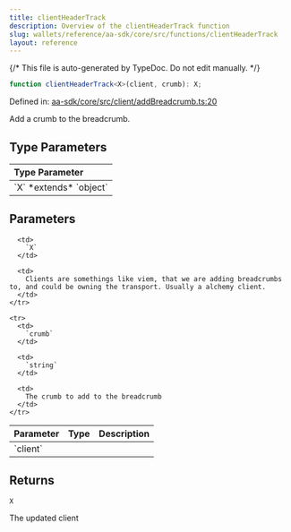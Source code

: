 ```yaml
---
title: clientHeaderTrack
description: Overview of the clientHeaderTrack function
slug: wallets/reference/aa-sdk/core/src/functions/clientHeaderTrack
layout: reference
---
```


{/* This file is auto-generated by TypeDoc. Do not edit manually. */}

```ts
function clientHeaderTrack<X>(client, crumb): X;
```

Defined in: [aa-sdk/core/src/client/addBreadcrumb.ts:20](https://github.com/alchemyplatform/aa-sdk/blob/9f926c402d1661309abbf8eae8431e52e8c5e53f/aa-sdk/core/src/client/addBreadcrumb.ts#L20)

Add a crumb to the breadcrumb.

## Type Parameters

<table>
  <thead>
    <tr>
      <th align="left">Type Parameter</th>
    </tr>
  </thead>

  <tbody>
    <tr>
      <td>
        `X` *extends* `object`
      </td>
    </tr>
  </tbody>
</table>

## Parameters

<table>
  <thead>
    <tr>
      <th align="left">Parameter</th>
      <th align="left">Type</th>
      <th align="left">Description</th>
    </tr>
  </thead>

  <tbody>
    <tr>
      <td>
        `client`
      </td>

      <td>
        `X`
      </td>

      <td>
        Clients are somethings like viem, that we are adding breadcrumbs to, and could be owning the transport. Usually a alchemy client.
      </td>
    </tr>

    <tr>
      <td>
        `crumb`
      </td>

      <td>
        `string`
      </td>

      <td>
        The crumb to add to the breadcrumb
      </td>
    </tr>

  </tbody>
</table>

## Returns

`X`

The updated client
